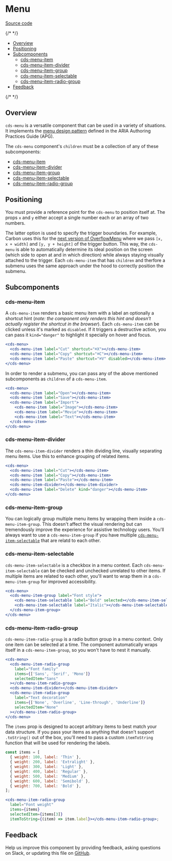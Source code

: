 
<Meta of={MenuStories} /> 

# Menu

[Source code](https://github.com/carbon-design-system/carbon/tree/main/packages/web-components/src/components/Menu)

{/* <!-- START doctoc generated TOC please keep comment here to allow auto update --> <!-- DON'T EDIT THIS SECTION, INSTEAD RE-RUN doctoc TO UPDATE --> */}

- [Overview](#overview)
- [Positioning](#positioning)
- [Subcomponents](#subcomponents)
  - [cds-menu-item](#cds-menu-item)
  - [cds-menu-item-divider](#cds-menu-item-divider)
  - [cds-menu-item-group](#cds-menu-item-group)
  - [cds-menu-item-selectable](#cds-menu-item-selectable)
  - [cds-menu-item-radio-group](#cds-menu-item-radio-group)
- [Feedback](#feedback)

{/* <!-- END doctoc generated TOC please keep comment here to allow auto update --> */}

## Overview

`cds-menu` is a versatile component that can be used in a variety of situations. It
implements the
[menu design pattern](https://www.w3.org/WAI/ARIA/apg/patterns/menubar/) defined
in the ARIA Authoring Practices Guide (APG).

The `cds-menu` component's `children` must be a collection of any of these
subcomponents:

- [cds-menu-item](#cds-menu-item)
- [cds-menu-item-divider](#cds-menu-item-divider)
- [cds-menu-item-group](#cds-menu-item-group)
- [cds-menu-item-selectable](#cds-menu-item-selectable)
- [cds-menu-item-radio-group](#cds-menu-item-radio-group)

## Positioning

You must provide a reference point for the `cds-menu` to position itself at. The
props `x` and `y` either accept a single number each or an array of two numbers.

The latter option is used to specify the trigger boundaries. For example, Carbon
uses this for the
[next version of OverflowMenu](/story/experimental-feature-flags-overflowmenu--overflow-menu)
where we pass `[x, x + width]` and `[y, y + height]` of the trigger button. This
way, the `cds-menu` is able to automatically determine its ideal position on the
screen (which side to open at and in which direction) while always staying
visually attached to the trigger. Each `cds-menu-item` that has `children` and
therfore a submenu uses the same approach under the hood to correctly position
the submenu.

## Subcomponents

### cds-menu-item

A `cds-menu-item` renders a basic menu item with a label an optionally a shortcut
hint (_note: the component only renders this hint and doesn't actually register
the shortcut in the browser_). Each `cds-menu-item` can be clicked unless it's marked
as `disabled`. If it triggers a destructive action, you can pass it
`kind="danger"` to highlight it specially on hover and focus.

```jsx
<cds-menu>
  <cds-menu-item label="Cut" shortcut="⌘X"></cds-menu-item>
  <cds-menu-item label="Copy" shortcut="⌘C"></cds-menu-item>
  <cds-menu-item label="Paste" shortcut="⌘V" disabled></cds-menu-item>
</cds-menu>
```

In order to render a submenu, you can pass any of the above mentioned
subcomponents as `children` of a `cds-menu-item`.

```jsx
<cds-menu>
  <cds-menu-item label="Open"></cds-menu-item>
  <cds-menu-item label="Save"></cds-menu-item>
  <cds-menu-item label="Import">
    <cds-menu-item label="Image"></cds-menu-item>
    <cds-menu-item label="Movie"></cds-menu-item>
    <cds-menu-item label="Text"></cds-menu-item>
  </cds-menu-item>
</cds-menu>
```

### cds-menu-item-divider

The `cds-menu-item-divider` renders a thin dividing line, visually separating menu
items. Use this to enhance grouping of related items.

```jsx
<cds-menu>
  <cds-menu-item label="Cut"></cds-menu-item>
  <cds-menu-item label="Copy"></cds-menu-item>
  <cds-menu-item label="Paste"></cds-menu-item>
  <cds-menu-item-divider></cds-menu-item-divider>
  <cds-menu-item label="Delete" kind="danger"></cds-menu-item>
</cds-menu>
```

### cds-menu-item-group

You can logically group multiple menu items by wrapping them inside a
`cds-menu-item-group`. This doesn't affect the visual rendering but can tremendously
improve the experience for assistive technology users. You'll always want to use
a `cds-menu-item-group` if you have multiple
[`cds-menu-item-selectable`](#menuitemselectable) that are relatd to each other.

### cds-menu-item-selectable

`cds-menu-item-selectable` is a checkbox in a menu context. Each `cds-menu-item-selectable`
can be checked and unchecked unrelated to other items. If multiple items are
related to each other, you'll want to wrap them in a `cds-menu-item-group` for
improved accessibility.

```jsx
<cds-menu>
  <cds-menu-item-group label="Font style">
    <cds-menu-item-selectable label="Bold" selected></cds-menu-item-selectable>
    <cds-menu-item-selectable label="Italic"></cds-menu-item-selectable>
  </cds-menu-item-group>
</cds-menu>
```

### cds-menu-item-radio-group

`cds-menu-item-radio-group` is a radio button group in a menu context. Only one item
can be selected at a time. The component automatically wraps itself in a
`cds-menu-item-group`, so you won't have to nest it manually.

```jsx
<cds-menu>
  <cds-menu-item-radio-group
    label="Font family"
    items={['Sans', 'Serif', 'Mono']}
    selectedItem="Sans"
  ></cds-menu-item-radio-group>
  <cds-menu-item-divider></cds-menu-item-divider>
  <cds-menu-item-radio-group
    label="Text decoration"
    items={['None', 'Overline', 'Line-through', 'Underline']}
    selectedItem="None"
  ></cds-menu-item-radio-group>
</cds-menu>
```

The `items` prop is designed to accept arbitrary items to best match your data
structure. If you pass your items as anything that doesn't support `.toString()`
out of the box, you'll need to pass a custom `itemToString` function that will
be used for rendering the labels.

```jsx
const items = [
  { weight: 100, label: 'Thin' },
  { weight: 200, label: 'Extralight' },
  { weight: 300, label: 'Light' },
  { weight: 400, label: 'Regular' },
  { weight: 500, label: 'Medium' },
  { weight: 600, label: 'Semibold' },
  { weight: 700, label: 'Bold' },
];

<cds-menu-item-radio-group
  label="Font weight"
  items={items}
  selectedItem={items[3]}
  itemToString={(item) => item.label}></cds-menu-item-radio-group>;
```

## Feedback

Help us improve this component by providing feedback, asking questions on Slack,
or updating this file on
[GitHub](https://github.com/carbon-design-system/carbon/edit/main/packages/web-components/src/components/Menu/Menu.mdx).
